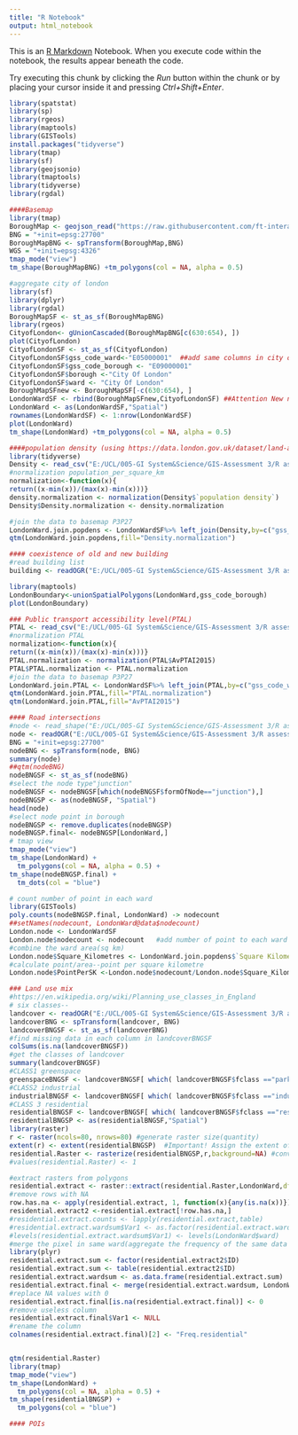 ```yaml
---
title: "R Notebook"
output: html_notebook
---
```


This is an [R Markdown](http://rmarkdown.rstudio.com) Notebook. When you execute code within the notebook, the results appear beneath the code. 

Try executing this chunk by clicking the *Run* button within the chunk or by placing your cursor inside it and pressing *Ctrl+Shift+Enter*. 

```r
library(spatstat)
library(sp)
library(rgeos)
library(maptools)
library(GISTools)
install.packages("tidyverse")
library(tmap)
library(sf)
library(geojsonio)
library(tmaptools)
library(tidyverse)
library(rgdal)

```


```r
####Basemap
library(tmap)
BoroughMap <- geojson_read("https://raw.githubusercontent.com/ft-interactive/geo-data/master/uk/london/london-wards-2014.geojson", what = "sp")
BNG = "+init=epsg:27700"
BoroughMapBNG <- spTransform(BoroughMap,BNG)
WGS = "+init=epsg:4326"
tmap_mode("view")
tm_shape(BoroughMapBNG) +tm_polygons(col = NA, alpha = 0.5)

#aggregate city of london 
library(sf)
library(dplyr)
library(rgdal)
BoroughMapSF <- st_as_sf(BoroughMapBNG)
library(rgeos)
CityofLondon<- gUnionCascaded(BoroughMapBNG[c(630:654), ])
plot(CityofLondon)
CityofLondonSF <- st_as_sf(CityofLondon)
CityofLondonSF$gss_code_ward<-"E05000001"  ##add same columns in city of london, for aggregating with other borough
CityofLondonSF$gss_code_borough <- "E09000001"
CityofLondonSF$borough <-"City Of London"
CityofLondonSF$ward <- "City Of London"
BoroughMapSFnew <- BoroughMapSF[-c(630:654), ]
LondonWardSF <- rbind(BoroughMapSFnew,CityofLondonSF) ##Attention New not new
LondonWard <- as(LondonWardSF,"Spatial")
rownames(LondonWardSF) <- 1:nrow(LondonWardSF)
plot(LondonWard)
tm_shape(LondonWard) +tm_polygons(col = NA, alpha = 0.5)


```

```r
####population density (using https://data.london.gov.uk/dataset/land-area-and-population-density-ward-and-borough 2016)
library(tidyverse)
Density <- read_csv("E:/UCL/005-GI System&Science/GIS-Assessment 3/R assessment3/population_density_2016_final.csv",na = "n/a")
#normalization population_per_square_km
normalization<-function(x){
return((x-min(x))/(max(x)-min(x)))}
density.normalization <- normalization(Density$`population density`)
Density$Density.normalization <- density.normalization

#join the data to basemap P3P27
LondonWard.join.popdens <- LondonWardSF%>% left_join(Density,by=c("gss_code_ward"="New Code"))
qtm(LondonWard.join.popdens,fill="Density.normalization")
```

```r
#### coexistence of old and new building
#read building list
building <- readOGR("E:/UCL/005-GI System&Science/GIS-Assessment 3/R assessment3/Listed Buildings/ListedBuildings_06Dec2018.shp",layer="ListedBuildings_06Dec2018")

library(maptools)
LondonBoundary<-unionSpatialPolygons(LondonWard,gss_code_borough)
plot(LondonBoundary)
```

```r
### Public transport accessibility level(PTAL)
PTAL <- read_csv("E:/UCL/005-GI System&Science/GIS-Assessment 3/R assessment3/Ward2014 Avpublic transport accessibility level2015.csv",na = "n/a")
#normalization PTAL
normalization<-function(x){
return((x-min(x))/(max(x)-min(x)))}
PTAL.normalization <- normalization(PTAL$AvPTAI2015)
PTAL$PTAL.normalization <- PTAL.normalization
#join the data to basemap P3P27
LondonWard.join.PTAL <- LondonWardSF%>% left_join(PTAL,by=c("gss_code_ward"="Ward Code"))
qtm(LondonWard.join.PTAL,fill="PTAL.normalization")
qtm(LondonWard.join.PTAL,fill="AvPTAI2015")

```

```r
#### Road intersections
#node <- read_shape("E:/UCL/005-GI System&Science/GIS-Assessment 3/R assessment3/Road Networkoproad_essh_gb/TQ_RoadNode.shp",as.sf=TRUE)
node <- readOGR("E:/UCL/005-GI System&Science/GIS-Assessment 3/R assessment3/Road Networkoproad_essh_gb/new_road_node.shp",layer="new_road_node")
BNG = "+init=epsg:27700"
nodeBNG <- spTransform(node, BNG)
summary(node)
##qtm(nodeBNG)
nodeBNGSF <- st_as_sf(nodeBNG)
#select the node type"junction"
nodeBNGSF <- nodeBNGSF[which(nodeBNGSF$formOfNode=="junction"),]
nodeBNGSP <- as(nodeBNGSF, "Spatial")
head(node)
#select node point in borough
nodeBNGSP <- remove.duplicates(nodeBNGSP)
nodeBNGSP.final<- nodeBNGSP[LondonWard,]
# tmap view
tmap_mode("view")
tm_shape(LondonWard) +
  tm_polygons(col = NA, alpha = 0.5) +
tm_shape(nodeBNGSP.final) +
  tm_dots(col = "blue")

# count number of point in each ward 
library(GISTools)
poly.counts(nodeBNGSP.final, LondonWard) -> nodecount
##setNames(nodecount, LondonWard@data$nodecount)
London.node <- LondonWardSF
London.node$nodecount <- nodecount   #add number of point to each ward (London.node$nodecount)
#combine the ward area(sq km)
London.node$Square_Kilometres <- LondonWard.join.popdens$`Square Kilometres`
#calculate point/area--point per square kilometre
London.node$PointPerSK <-London.node$nodecount/London.node$Square_Kilometres

```

```r
### Land use mix
#https://en.wikipedia.org/wiki/Planning_use_classes_in_England 
# six classes--
landcover <- readOGR("E:/UCL/005-GI System&Science/GIS-Assessment 3/R assessment3/greater-london-latest-free.shp/gis_osm_landuse_a_free_1.shp",layer="gis_osm_landuse_a_free_1")
landcoverBNG <- spTransform(landcover, BNG)
landcoverBNGSF <- st_as_sf(landcoverBNG)
#find missing data in each column in landcoverBNGSF
colSums(is.na(landcoverBNGSF))
#get the classes of landcover
summary(landcoverBNGSF)
#CLASS1 greenspace
greenspaceBNGSF <- landcoverBNGSF[ which( landcoverBNGSF$fclass =="park" |  landcoverBNGSF$fclass =="forest"|landcoverBNGSF$fclass =="nature_reserve"|landcoverBNGSF$fclass =="grass"),] 
#CLASS2 industrial
industrialBNGSF <- landcoverBNGSF[ which( landcoverBNGSF$fclass =="industrial" ),]
#CLASS 3 residential
residentialBNGSF <- landcoverBNGSF[ which( landcoverBNGSF$fclass =="residential" ),]
residentialBNGSP <- as(residentialBNGSF,"Spatial")
library(raster)
r <- raster(ncols=80, nrows=80) #generate raster size(quantity)
extent(r) <- extent(residentialBNGSP)  #Important! Assign the extent of raster to cover the same extents of the polygon
residential.Raster <- rasterize(residentialBNGSP,r,background=NA) #convert polygon to raster
#values(residential.Raster) <- 1

#extract rasters from polygons
residential.extract <- raster::extract(residential.Raster,LondonWard,df=TRUE, weights =TRUE, na.rm = TRUE)#cannot use method=bilinear in raster-in-polygon
#remove rows with NA
row.has.na <- apply(residential.extract, 1, function(x){any(is.na(x))})
residential.extract2 <-residential.extract[!row.has.na,]
#residential.extract.counts <- lapply(residential.extract,table)
#residential.extract.wardsum$Var1 <- as.factor(residential.extract.wardsum$Var1)
#levels(residential.extract.wardsum$Var1) <- levels(LondonWard$ward)
#merge the pixel in same ward(aggregate the frequency of the same data in one)
library(plyr)
residential.extract.sum <- factor(residential.extract2$ID)  
residential.extract.sum <- table(residential.extract2$ID)
residential.extract.wardsum <- as.data.frame(residential.extract.sum)
residential.extract.final <- merge(residential.extract.wardsum, LondonWardSF, by=0, all=TRUE)
#replace NA values with 0
residential.extract.final[is.na(residential.extract.final)] <- 0
#remove useless column
residential.extract.final$Var1 <- NULL
#rename the column
colnames(residential.extract.final)[2] <- "Freq.residential"



```

```r

qtm(residential.Raster)
library(tmap)
tmap_mode("view")
tm_shape(LondonWard) +
  tm_polygons(col = NA, alpha = 0.5) +
tm_shape(residentialBNGSP) +
  tm_polygons(col = "blue")
```

```r
#### POIs

```

